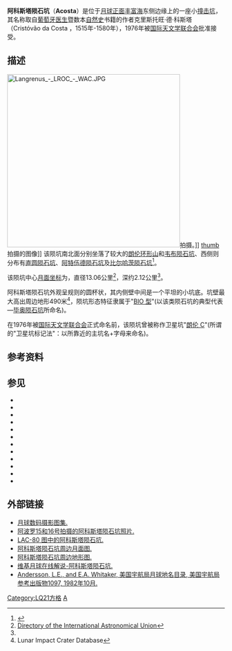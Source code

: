 {{lunar crater data
| image = Acosta crater AS15-M-2254.jpg
| |caption=[[阿波罗15号|阿波罗15号]]测绘相机图片
| latitude=5.65
| N_or_S=S
| longitude=60.14
| E_or_W=E
| diameter=13.06公里
| depth=2.12公里
| colong= 300
| eponym= 克里斯托旺·德·科斯塔 
}}

'''阿科斯塔陨石坑'''（'''Acosta'''）是位于[[月球正面|月球正面]][[丰富海|丰富海]]东侧边缘上的一座小[[撞击坑|撞击坑]]，其名称取自[[葡萄牙|葡萄牙]][[医生|医生]]暨数本[[自然历史|自然史]]书籍的作者克里斯托旺·德·科斯塔（Cristóvão da Costa ，1515年-1580年），1976年被[[国际天文学联合会|国际天文学联合会]]批准接受。

== 描述 == 
[[Image:Langrenus_-_LROC_-_WAC.JPG|400px]]拍摄。]]
[[image:Acosta-Atwood-Naonobu_LO-IV-184H_LTVT.jpg|thumb]]拍摄的图像]]
该陨坑南北面分别坐落了较大的[[朗伦环形山|朗伦环形山]]和[[韦布陨石坑|韦布陨石坑]]、西侧则分布有[[直圆陨石坑|直圆陨石坑]]、[[阿特伍德陨石坑|阿特伍德陨石坑]]及[[比尔哈茨陨石坑|比尔哈茨陨石坑]]<ref>{{Cite web |url=http://planetarynames.wr.usgs.gov/images/Lunar/lac_80_wac.pdf |title=Crater Acosta on the map LAC-80 |accessdate=2017-06-03 |archive-date=2018-08-23 |archive-url=https://web.archive.org/web/20180823041859/https://planetarynames.wr.usgs.gov/images/Lunar/lac_80_wac.pdf |dead-url=no }}</ref>。

该陨坑中心[[月面坐标|月面坐标]]为{{Coord|5.65|S|60.14|E|globe:Moon|nogoogle=1|noosm=1}}，直径13.06公里<ref name="IAU">[http://planetarynames.wr.usgs.gov/Feature/40 Directory of the International Astronomical Union]</ref>，深约2.12公里<ref name="LICD"/>。

阿科斯塔陨石坑外观呈规则的圆杯状，其内侧壁中间是一个平坦的小坑底。坑壁最大高出周边地形490米<ref name=LICD>Lunar Impact Crater Database</ref>，陨坑形态特征隶属于"[[月球陨石坑#陨石坑分类|BIO 型]]"(以该类陨石坑的典型代表—[[毕奥陨坑|毕奥陨石坑]]所命名)。

在1976年被[[国际天文学联合会|国际天文学联合会]]正式命名前，该陨坑曾被称作卫星坑"[[朗伦环形山|朗伦 C]]"(所谓的"卫星坑标记法"：以所靠近的主坑名+字母来命名)。

== 参考资料 ==
{{Reflist}}

== 参见 ==
{{refbegin}}
* {{cite book
  | last1 = Andersson
  | first1 = L. E.
  | last2 = Whitaker
  | first2 = E. A.
  | authorlink2 = Ewen Whitaker
  | date = 1982
  | title = 《[[美国国家航空航天局|美国国家航空航天局]]月球表面已命名特征名册》
  | publisher = NASA RP-1097
  | ref = harv
  }}
* {{cite web
  | last = Blue
  | first = Jennifer
  | date = July 25, 2007
  | title = 《行星地名命名索引》
  | publisher = [[美国地质调查局|美国地质调查局]]
  | url = http://planetarynames.wr.usgs.gov/
  | accessdate = 2007-08-05
  | ref = harv
  | archive-date = 2019-12-05
  | archive-url = https://web.archive.org/web/20191205162958/https://planetarynames.wr.usgs.gov/
  | dead-url = no
  }}
* {{cite book
  | last1 = Bussey
  | first1 = B.
  | authorlink1 = Ben Bussey
  | last2 = Spudis
  | first2 = P.
  | authorlink2 = Paul Spudis
  | date = 2004
  | title = 《克莱门泰月球地图》
  | publisher = 剑桥大学出版社
  | location = 纽约
  | isbn = 978-0-521-81528-4
  | ref = harv
  }}
* {{cite book
  | last1 = Cocks
  | first1 = Elijah E.
  | last2 = Cocks
  | first2 = Josiah C.
  | date = 1995
  | title = 《Who's Who on the Moon: A Biographical Dictionary of Lunar Nomenclature》
  | url = https://archive.org/details/isbn_9780936389271
  | publisher = Tudor Publishers
  | isbn = 978-0-936389-27-1
  | ref = harv
  }}
* {{cite web
  | last = McDowell
  | first = Jonathan
  | date = July 15, 2007
  | url = http://host.planet4589.org/astro/lunar/
  | title = 《月球命名》
  | publisher = Jonathan's Space Report
  | accessdate = 2007-10-24
  | ref = harv
  | archive-date = 2019-06-21
  | archive-url = https://web.archive.org/web/20190621012337/http://host.planet4589.org/astro/lunar/
  | dead-url = no
  }}
* {{cite journal| last1 = Menzel| first1 = D. H.| last2 = Minnaert| first2 = M.| last3 = Levin| first3 = B.| last4 = Dollfus| first4 = A.| last5 = Bell| first5 = B.| title =  国际天文学联合会第17工作组有关月球命名的报告| doi = 10.1007/BF00171763| journal = 空间科学评论| volume = 12| issue = 2| pages = 136–186| date = 1971| bibcode = 1971SSRv...12..136M| ref = harv}}
* {{cite book
  | first = Patrick
  | last = Moore
  | authorlink = Patrick Moore
  | date = 2001
  | title = 《月球上》
  | url = https://archive.org/details/patrickmooreonmo00patr
  | publisher = Sterling Publishing Co.
  | isbn = 978-0-304-35469-6
  | ref = harv
  }}
* {{cite book
  | first = Fred W.
  | last = Price
  | date = 1988
  | title = 《月球观测手册》
  | publisher = 剑桥大学出版社
  | isbn = 978-0-521-33500-3
  | ref = harv
  }}
* {{cite book
  | last = Rükl
  | first = Antonín
  | authorlink = Antonín Rükl
  | date = 1990
  | title = 《月球地图》
  | publisher = Kalmbach Books
  | isbn = 978-0-913135-17-4
  | ref = harv
  }}
* {{cite book
  | last = Webb
  | first = Rev. T. W.
  | authorlink = Thomas William Webb
  | date = 1962
  | title = 《普通望远镜可观测的天体》
  | edition = 6th revised
  | publisher = Dover
  | isbn = 978-0-486-20917-3
  | ref = harv
  }}
* {{cite book
  | first = Ewen A.
  | last = Whitaker
  | authorlink = Ewen Whitaker
  | date = 1999
  | title = 《月球制图及月面特征命名》
  | publisher = 剑桥大学出版社
  | isbn = 978-0-521-62248-6
  | ref = harv
  }}
* {{cite book
  | first = Peter T.
  | last = Wlasuk
  | date = 2000
  | title = 《月球观察》
  | publisher = Springer
  | isbn = 978-1-85233-193-1
  | ref = harv
 }}
{{refend}}

== 外部链接 ==
* [http://www.lpi.usra.edu/resources/lunar_orbiter/bin/srch_nam.shtml?Acosta%7C0 月球数码摄影图集.]
* [http://www.lpi.usra.edu/resources/apollo/search/feature/?feature=Langrenus%20C 阿波罗15和16号拍摄的阿科斯塔陨石坑照片.]
* [http://www.lpi.usra.edu/resources/mapcatalog/LAC/lac80/ LAC-80 图中的阿科斯塔陨石坑.]
* [http://www.lpi.usra.edu/resources/mapcatalog/usgs/I739/ 阿科斯塔陨石坑周边月面图.] {{Wayback|url=http://www.lpi.usra.edu/resources/mapcatalog/usgs/I739/ |date=20160131033125 }}
* [http://www.lpi.usra.edu/resources/mapcatalog/LTO/lto80b4_2/ 阿科斯塔陨石坑周边地形图.]
* [http://the-moon.wikispaces.com/Acosta 维基月球在线解说-阿科斯塔陨石坑.]
* [http://planet4589.org/astro/lunar/RP-1097.pdf Andersson, L.E., and E.A. Whitaker, 美国宇航局月球地名目录, 美国宇航局参考出版物1097, 1982年10月.] {{Wayback|url=http://planet4589.org/astro/lunar/RP-1097.pdf |date=20141006125838 }}

{{月球环形山 (A-B)}}

[[Category:LQ21方格|Category:LQ21方格]]
[[Category:月球环形山|A]]